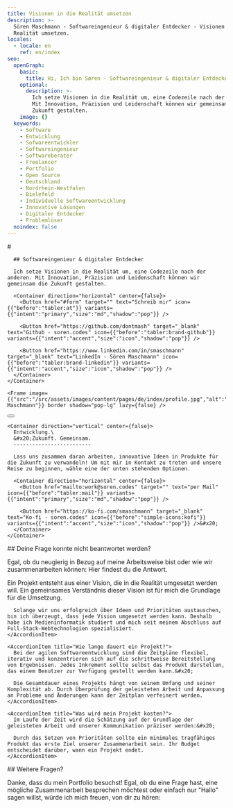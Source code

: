 ```yaml
---
title: Visionen in die Realität umsetzen
description: >-
  Sören Maschmann - Softwareingenieur & digitaler Entdecker - Visionen in die
  Realität umsetzen.
locales:
  - locale: en
    ref: en/index
seo:
  openGraph:
    basic:
      title: Hi, Ich bin Søren - Softwareingenieur & digitaler Entdecker
    optional:
      description: >-
        Ich setze Visionen in die Realität um, eine Codezeile nach der anderen.
        Mit Innovation, Präzision und Leidenschaft können wir gemeinsam die
        Zukunft gestalten.
    image: {}
  keywords:
    - Software
    - Entwicklung
    - Sofwareentwickler
    - Softwareingenieur
    - Softwareberater
    - Freelancer
    - Portfolio
    - Open Source
    - Deutschland
    - Nordrhein-Westfalen
    - Bielefeld
    - Individuelle Softwareentwicklung
    - Innovative Lösungen
    - Digitaler Entdecker
    - Problemlöser
  noindex: false
---
```

<Section max={false} background={false}>
  <Grid kind="left">
    <Container direction="vertical" center={false}>
      # <Style color="primary" typography="heading-3">Hi, ich bin Søren</Style>

      ## Softwareingenieur & digitaler Entdecker

      Ich setze Visionen in die Realität um, eine Codezeile nach der anderen. Mit Innovation, Präzision und Leidenschaft können wir gemeinsam die Zukunft gestalten.

      <Container direction="horizontal" center={false}>
        <Button href="#form" target="" text="Schreib mir" icon={{"before":"tabler:at"}} variants={{"intent":"primary","size":"md","shadow":"pop"}} />

        <Button href="https://github.com/dontmash" target="_blank" text="Github - soren.codes" icon={{"before":"tabler:brand-github"}} variants={{"intent":"accent","size":"icon","shadow":"pop"}} />

        <Button href="https://www.linkedin.com/in/smaschmann" target="_blank" text="LinkedIn - Sören Maschmann" icon={{"before":"tabler:brand-linkedin"}} variants={{"intent":"accent","size":"icon","shadow":"pop"}} />
      </Container>
    </Container>

    <Frame image={{"src":"/src/assets/images/content/pages/de/index/profile.jpg","alt":"Sören Maschmann"}} border shadow="pop-lg" lazy={false} />
  </Grid>

  <Container direction="horizontal" center>
    <Button href="#contact" target="" text="Zu Kontakt" icon={{"before":"tabler:chevron-down"}} variants={{"intent":"accent","size":"icon","shadow":"none"}} />
  </Container>
</Section>

<Section id="contact" max={false} background>
  <Grid kind="right">
    <Frame image={{"src":"/src/assets/images/content/pages/de/index/cover.png","alt":"A composition of shapes representing \"software\"-parts"}} border={false} shadow="none" lazy />

    <Container direction="vertical" center={false}>
      Entwicklung.\
      &#x20;Zukunft. Gemeinsam.
      -------------------------

      Lass uns zusammen daran arbeiten, innovative Ideen in Produkte für die Zukunft zu verwandeln! Um mit mir in Kontakt zu treten und unsere Reise zu beginnen, wähle eine der unten stehenden Optionen.

      <Container direction="horizontal" center={false}>
        <Button href="mailto:work@soren.codes" target="" text="per Mail" icon={{"before":"tabler:mail"}} variants={{"intent":"primary","size":"md","shadow":"pop"}} />

        <Button href="https://ko-fi.com/smaschmann" target="_blank" text="Ko-fi - soren.codes" icon={{"before":"simple-icons:kofi"}} variants={{"intent":"accent","size":"icon","shadow":"pop"}} />&#x20;
      </Container>
    </Container>
  </Grid>
</Section>

<Section id="faq" max background={false}>
  ## Deine Frage konnte nicht beantwortet werden?

  Egal, ob du neugierig in Bezug auf meine Arbeitsweise bist oder wie wir zusammenarbeiten können: Hier findest du die Antwort.

  <Accordion multiple={false}>
    <AccordionItem title="Was ist für mich ein Projekt?">
      Ein Projekt entsteht aus einer Vision, die in die Realität umgesetzt werden will. Ein gemeinsames Verständnis dieser Vision ist für mich die Grundlage für die Umsetzung.

      Solange wir uns erfolgreich über Ideen und Prioritäten austauschen, bin ich überzeugt, dass jede Vision umgesetzt werden kann. Deshalb habe ich Medieninformatik studiert und mich seit meinem Abschluss auf Full-Stack-Webtechnologien spezialisiert.
    </AccordionItem>

    <AccordionItem title="Wie lange dauert ein Projekt?">
      Bei der agilen Softwareentwicklung sind die Zeitpläne flexibel, iterativ und konzentrieren sich auf die schrittweise Bereitstellung von Ergebnissen. Jedes Inkrement sollte selbst das Produkt darstellen, das einem Benutzer zur Verfügung gestellt werden kann.&#x20;

      Die Gesamtdauer eines Projekts hängt von seinem Umfang und seiner Komplexität ab. Durch Überprüfung der geleisteten Arbeit und Anpassung an Probleme und Änderungen kann der Zeitplan verfeinert werden.
    </AccordionItem>

    <AccordionItem title="Was wird mein Projekt kosten?">
      Im Laufe der Zeit wird die Schätzung auf der Grundlage der geleisteten Arbeit und unserer Kommunikation präziser werden:&#x20;

      Durch das Setzen von Prioritäten sollte ein minimales tragfähiges Produkt das erste Ziel unserer Zusammenarbeit sein. Ihr Budget entscheidet darüber, wann ein Projekt endet.
    </AccordionItem>
  </Accordion>
</Section>

<Section id="form" max background={false}>
  ## Weitere Fragen?

  Danke, dass du mein Portfolio besuchst! Egal, ob du eine Frage hast, eine mögliche Zusammenarbeit besprechen möchtest oder einfach nur "Hallo" sagen willst, würde ich mich freuen, von dir zu hören:

  <Form />
</Section>

